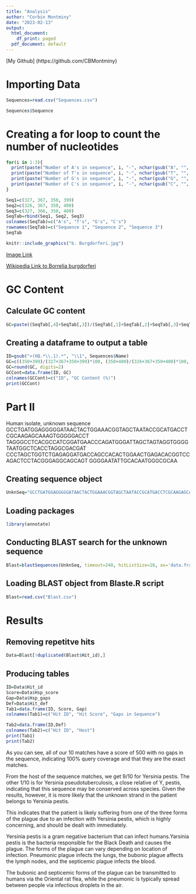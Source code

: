 ```yaml
---
title: "Analysis"
author: "Corbin Montminy"
date: "2023-02-13"
output:
  html_document:
    df_print: paged
  pdf_document: default
---
```

[My Github] (https://github.com/CBMontminy)

# Importing Data

```r
Sequences=read.csv("Sequences.csv")
```


```r
Sequences$Sequence
```
# Creating a for loop to count the number of nucleotides
```r
for(i in 1:3){
  print(paste("Number of A's in sequence", i, "-", nchar(gsub("A", "", Sequences$Sequence[i]))))
  print(paste("Number of T's in sequence", i, "-", nchar(gsub("T", "", Sequences$Sequence[i]))))
  print(paste("Number of G's in sequence", i, "-", nchar(gsub("G", "", Sequences$Sequence[i]))))
  print(paste("Number of C's in sequence", i, "-", nchar(gsub("C", "", Sequences$Sequence[i]))))
}
```
```r
Seq1=c(327, 367, 350, 399)
Seq2=c(326, 367, 350, 400)
Seq3=c(327, 366, 350, 400)
SeqTab=rbind(Seq1, Seq2, Seq3)
colnames(SeqTab)=c("A's", "T's", "G's", "C's")
rownames(SeqTab)=c("Sequence 1", "Sequence 2", "Sequence 3")
SeqTab
```

```r
knitr::include_graphics("b. Burgdorferi.jpg")
```
[Image Link](https://www.bayarealyme.org/about-lyme/what-causes-lyme-disease/borrelia-burgdorferi/)


[Wikipedia Link to Borrelia burgdorferi](https://en.wikipedia.org/wiki/Borrelia_burgdorferi)

# GC Content

## Calculate GC content

```r
GC=paste((SeqTab[,4]+SeqTab[,3])/(SeqTab[,1]+SeqTab[,2]+SeqTab[,3]+SeqTab[,4])*100)
```
## Creating a dataframe to output a table


```r
ID=gsub(">(HQ.*\\.1).*", "\\1", Sequences$Name)
GC=c((350+399)/(327+367+350+399)*100, (350+400)/(326+367+350+400)*100, (350+400)/(327+366+350+400)*100)
GC=round(GC, digits=2)
GCCont=data.frame(ID, GC)
colnames(GCCont)=c("ID", "GC Content (%)")
print(GCCont)
```


# Part II

Human isolate, unknown sequence
GCCTGATGGAGGGGGATAACTACTGGAAACGGTAGCTAATACCGCATGACCTCGCAAGAGCAAAGTGGGGGACCT TAGGGCCTCACGCCATCGGATGAACCCAGATGGGATTAGCTAGTAGGTGGGGTAATGGCTCACCTAGGCGACGAT CCCTAGCTGGTCTGAGAGGATGACCAGCCACACTGGAACTGAGACACGGTCCAGACTCCTACGGGAGGCAGCAGT GGGGAATATTGCACAATGGGCGCAA

## Creating sequence object
```r
UnknSeq="GCCTGATGGAGGGGGATAACTACTGGAAACGGTAGCTAATACCGCATGACCTCGCAAGAGCAAAGTGGGGGACCTTAGGGCCTCACGCCATCGGATGAACCCAGATGGGATTAGCTAGTAGGTGGGGTAATGGCTCACCTAGGCGACGATCCCTAGCTGGTCTGAGAGGATGACCAGCCACACTGGAACTGAGACACGGTCCAGACTCCTACGGGAGGCAGCAGTGGGGAATATTGCACAATGGGCGCAA"
```


## Loading packages
```r
library(annotate)
```
## Conducting BLAST search for the unknown sequence

```r
Blast=blastSequences(UnknSeq, timeout=240, hitListSize=10, as='data.frame')
```
## Loading BLAST object from Blaste.R script
```r
Blast=read.csv("Blast.csv")
```

# Results

## Removing repetitve hits
```r
Data=Blast[!duplicated(Blast$Hit_id),]
```

## Producing tables

```r
ID=Data$Hit_id
Score=Data$Hsp_score
Gap=Data$Hsp_gaps
Def=Data$Hit_def
Tab1=data.frame(ID, Score, Gap)
colnames(Tab1)=c("Hit ID", "Hit Score", "Gaps in Sequence")
```

```r
Tab2=data.frame(ID,Def)
colnames(Tab2)=c("Hit ID", "Host")
print(Tab1)
print(Tab2)
```

As you can see, all of our 10 matches have a score of 500 with no gaps in the sequence, indicating 100% query coverage and that they are the exact matches.  

From the host of the sequence matches, we get 9/10 for Yersinia pestis.  The other 1/10 is for Yersinia pseudotuberculosis, a close relative of Y, pestis, indicating that this sequence may be conserved across species.  Given the results, however, it is more likely that the unknown strand in the patient belongs to Yersinia pestis. 


This indicates that the patient is likely suffering from one of the three forms of the plague due to an infection with Yersinia pestis, which is highly concerning, and should be dealt with immediately.

Yersinia pestis is a gram negative bacterium that can infect humans.Yarsinia pestis is the bacteria responsible for the Black Death and causes the plague.  The forms of the plague can vary depending on location of infection.  Pneumonic plague infects the lungs, the bubonic plague affects the lymph nodes, and the septicemic plague infects the blood.

The bubonic and septicemic forms of the plague can be transmitted to humans via the Oriental rat flea, while the pneumonic  is typically spread between people via infectious droplets in the air.


